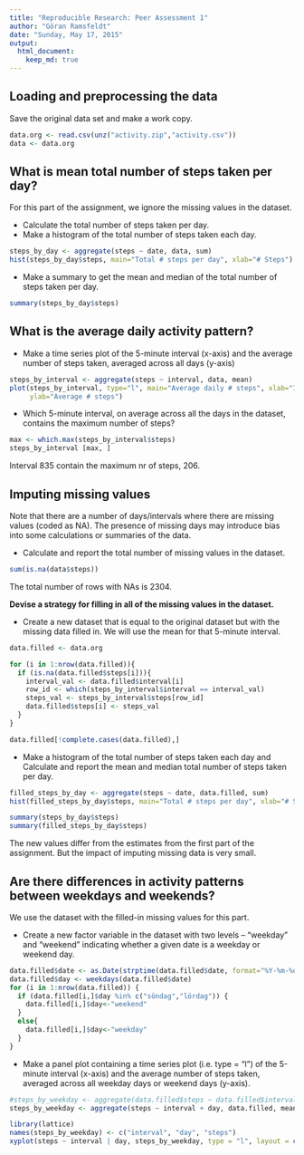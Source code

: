 ```yaml
---
title: "Reproducible Research: Peer Assessment 1"
author: "Göran Ramsfeldt"
date: "Sunday, May 17, 2015"
output: 
  html_document:
    keep_md: true
---
```



## Loading and preprocessing the data
Save the original data set and make a work copy.
```r
data.org <- read.csv(unz("activity.zip","activity.csv"))
data <- data.org 
```



## What is mean total number of steps taken per day?
For this part of the assignment, we ignore the missing values in the dataset.

- Calculate the total number of steps taken per day.
- Make a histogram of the total number of steps taken each day.
```r
steps_by_day <- aggregate(steps ~ date, data, sum)
hist(steps_by_day$steps, main="Total # steps per day", xlab="# Steps")  
```

- Make a summary to get the mean and median of the total number of steps taken per day.
```r
summary(steps_by_day$steps)
```

## What is the average daily activity pattern?
- Make a time series plot of the 5-minute interval (x-axis) and the average number of steps taken, averaged across all days (y-axis)
```r
steps_by_interval <- aggregate(steps ~ interval, data, mean)
plot(steps_by_interval, type="l", main="Average daily # steps", xlab="Interval", 
     ylab="Average # steps")
```


- Which 5-minute interval, on average across all the days in the dataset, contains the maximum number of steps?
```r
max <- which.max(steps_by_interval$steps)
steps_by_interval [max, ]
```
Interval 835 contain the maximum nr of steps, 206.

## Imputing missing values
Note that there are a number of days/intervals where there are missing values (coded as NA). 
The presence of missing days may introduce bias into some calculations or summaries of the data.

- Calculate and report the total number of missing values in the dataset.
```r
sum(is.na(data$steps))
```
The total number of rows with NAs is 2304. 

**Devise a strategy for filling in all of the missing values in the dataset.**

- Create a new dataset that is equal to the original dataset but with the missing data filled in. We will use the mean for that 5-minute interval.
```r
data.filled <- data.org

for (i in 1:nrow(data.filled)){
  if (is.na(data.filled$steps[i])){
    interval_val <- data.filled$interval[i]
    row_id <- which(steps_by_interval$interval == interval_val)
    steps_val <- steps_by_interval$steps[row_id]
    data.filled$steps[i] <- steps_val
  }
}

data.filled[!complete.cases(data.filled),]
```


- Make a histogram of the total number of steps taken each day and Calculate and report the mean and median total number of steps taken per day. 
```r
filled_steps_by_day <- aggregate(steps ~ date, data.filled, sum)
hist(filled_steps_by_day$steps, main="Total # steps per day", xlab="# Steps")
```

```r
summary(steps_by_day$steps)
summary(filled_steps_by_day$steps)
```

The new values differ from the estimates from the first part of the assignment. But the impact of imputing missing data is very small.

## Are there differences in activity patterns between weekdays and weekends?
We use the dataset with the filled-in missing values for this part.

- Create a new factor variable in the dataset with two levels – “weekday” and “weekend” indicating whether a given date is a weekday or weekend day.
```r
data.filled$date <- as.Date(strptime(data.filled$date, format="%Y-%m-%d"))
data.filled$day <- weekdays(data.filled$date)
for (i in 1:nrow(data.filled)) {                                      
  if (data.filled[i,]$day %in% c("söndag","lördag")) {             
    data.filled[i,]$day<-"weekend"                                
  }
  else{
    data.filled[i,]$day<-"weekday"                          
  }
}
```

- Make a panel plot containing a time series plot (i.e. type = "l") of the 5-minute interval (x-axis) and the average number of steps taken, averaged across all weekday days or weekend days (y-axis). 

```r
#steps_by_weekday <- aggregate(data.filled$steps ~ data.filled$interval + data.filled$day, data.filled, mean)
steps_by_weekday <- aggregate(steps ~ interval + day, data.filled, mean)

library(lattice)
names(steps_by_weekday) <- c("interval", "day", "steps")
xyplot(steps ~ interval | day, steps_by_weekday, type = "l", layout = c(1, 2), xlab = "Interval", ylab = "# steps")
```